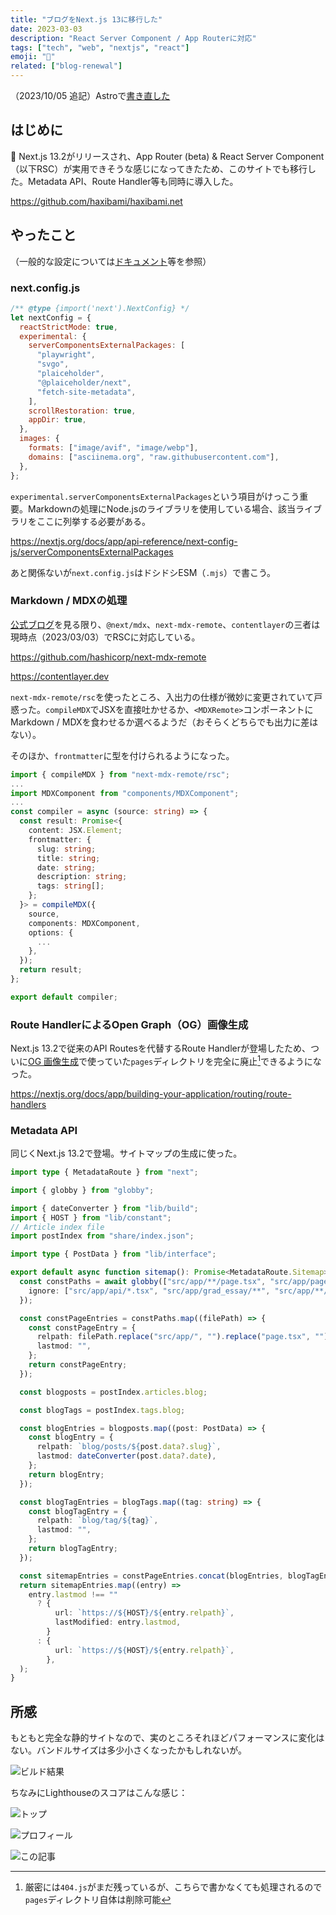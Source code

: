 ```yaml
---
title: "ブログをNext.js 13に移行した"
date: 2023-03-03
description: "React Server Component / App Routerに対応"
tags: ["tech", "web", "nextjs", "react"]
emoji: "📝"
related: ["blog-renewal"]
---
```


（2023/10/05 追記）Astroで[書き直した](/blog/posts/blog-astro-renewal)

## はじめに

:tada: Next.js 13.2がリリースされ、App Router (beta) & React Server Component（以下RSC）が実用できそうな感じになってきたため、このサイトでも移行した。Metadata API、Route Handler等も同時に導入した。

https://github.com/haxibami/haxibami.net

## やったこと

（一般的な設定については[ドキュメント](https://nextjs.org/docs/app)等を参照）

### next.config.js

```js title="next.config.mjs" {5-11}
/** @type {import('next').NextConfig} */
let nextConfig = {
  reactStrictMode: true,
  experimental: {
    serverComponentsExternalPackages: [
      "playwright",
      "svgo",
      "plaiceholder",
      "@plaiceholder/next",
      "fetch-site-metadata",
    ],
    scrollRestoration: true,
    appDir: true,
  },
  images: {
    formats: ["image/avif", "image/webp"],
    domains: ["asciinema.org", "raw.githubusercontent.com"],
  },
};
```

`experimental.serverComponentsExternalPackages`という項目がけっこう重要。Markdownの処理にNode.jsのライブラリを使用している場合、該当ライブラリをここに列挙する必要がある。

https://nextjs.org/docs/app/api-reference/next-config-js/serverComponentsExternalPackages

あと関係ないが`next.config.js`はドシドシESM（`.mjs`）で書こう。

### Markdown / MDXの処理

[公式ブログ](https://nextjs.org/blog/next-13-2)を見る限り、`@next/mdx`、`next-mdx-remote`、`contentlayer`の三者は現時点（2023/03/03）でRSCに対応している。

https://github.com/hashicorp/next-mdx-remote

https://contentlayer.dev

`next-mdx-remote/rsc`を使ったところ、入出力の仕様が微妙に変更されていて戸惑った。`compileMDX`でJSXを直接吐かせるか、`<MDXRemote>`コンポーネントにMarkdown / MDXを食わせるか選べるようだ（おそらくどちらでも出力に差はない）。

そのほか、`frontmatter`に型を付けられるようになった。

```ts title="lib/compiler.ts" {8-14}
import { compileMDX } from "next-mdx-remote/rsc";
...
import MDXComponent from "components/MDXComponent";
...
const compiler = async (source: string) => {
  const result: Promise<{
    content: JSX.Element;
    frontmatter: {
      slug: string;
      title: string;
      date: string;
      description: string;
      tags: string[];
    };
  }> = compileMDX({
    source,
    components: MDXComponent,
    options: {
      ...
    },
  });
  return result;
};

export default compiler;
```

### Route HandlerによるOpen Graph（OG）画像生成

Next.js 13.2で従来のAPI Routesを代替するRoute Handlerが登場したため、ついに[OG 画像生成](/blog/posts/blog-renewal#og-画像の生成)で使っていた`pages`ディレクトリを完全に廃止[^1]できるようになった。

[^1]: 厳密には`404.js`がまだ残っているが、こちらで書かなくても処理されるので`pages`ディレクトリ自体は削除可能

https://nextjs.org/docs/app/building-your-application/routing/route-handlers

### Metadata API

同じくNext.js 13.2で登場。サイトマップの生成に使った。

```ts title="src/app/sitemap.ts"
import type { MetadataRoute } from "next";

import { globby } from "globby";

import { dateConverter } from "lib/build";
import { HOST } from "lib/constant";
// Article index file
import postIndex from "share/index.json";

import type { PostData } from "lib/interface";

export default async function sitemap(): Promise<MetadataRoute.Sitemap> {
  const constPaths = await globby(["src/app/**/page.tsx", "src/app/page.tsx"], {
    ignore: ["src/app/api/*.tsx", "src/app/grad_essay/**", "src/app/**/[*/**"],
  });

  const constPageEntries = constPaths.map((filePath) => {
    const constPageEntry = {
      relpath: filePath.replace("src/app/", "").replace("page.tsx", ""),
      lastmod: "",
    };
    return constPageEntry;
  });

  const blogposts = postIndex.articles.blog;

  const blogTags = postIndex.tags.blog;

  const blogEntries = blogposts.map((post: PostData) => {
    const blogEntry = {
      relpath: `blog/posts/${post.data?.slug}`,
      lastmod: dateConverter(post.data?.date),
    };
    return blogEntry;
  });

  const blogTagEntries = blogTags.map((tag: string) => {
    const blogTagEntry = {
      relpath: `blog/tag/${tag}`,
      lastmod: "",
    };
    return blogTagEntry;
  });

  const sitemapEntries = constPageEntries.concat(blogEntries, blogTagEntries);
  return sitemapEntries.map((entry) =>
    entry.lastmod !== ""
      ? {
          url: `https://${HOST}/${entry.relpath}`,
          lastModified: entry.lastmod,
        }
      : {
          url: `https://${HOST}/${entry.relpath}`,
        },
  );
}
```

## 所感

もともと完全な静的サイトなので、実のところそれほどパフォーマンスに変化はない。バンドルサイズは多少小さくなったかもしれないが。

![ビルド結果](../../assets/image/bundlesize_next13.png)

ちなみにLighthouseのスコアはこんな感じ：

![トップ](../../assets/image/lighthouse_0.png)

![プロフィール](../../assets/image/lighthouse_1.png)

![この記事](../../assets/image/lighthouse_2.png)
